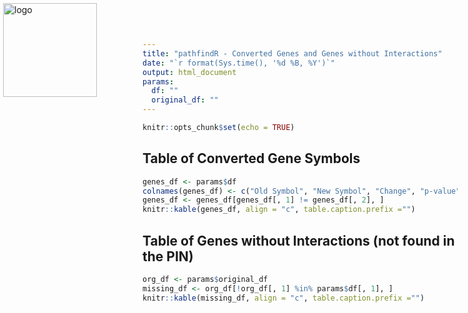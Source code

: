 ```yaml
---
title: "pathfindR - Converted Genes and Genes without Interactions"
date: "`r format(Sys.time(), '%d %B, %Y')`"
output: html_document
params:
  df: ""
  original_df: ""
---
```


<img src="https://static.wixstatic.com/media/69bf8f_73cd34c80dae469f80e34629ac91a078~mv2_d_3063_3536_s_4_2.png/v1/fill/w_536,h_616,al_c,q_80,usm_0.66_1.00_0.01/pathfindR_logo.webp" alt="logo" height=150 style="position:absolute; top:0; left:0; padding:5px;"/>

```r
knitr::opts_chunk$set(echo = TRUE)
```

## Table of Converted Gene Symbols
```r
genes_df <- params$df
colnames(genes_df) <- c("Old Symbol", "New Symbol", "Change", "p-value")
genes_df <- genes_df[genes_df[, 1] != genes_df[, 2], ]
knitr::kable(genes_df, align = "c", table.caption.prefix ="")
```

## Table of Genes without Interactions (not found in the PIN)
```r
org_df <- params$original_df
missing_df <- org_df[!org_df[, 1] %in% params$df[, 1], ]
knitr::kable(missing_df, align = "c", table.caption.prefix ="")
```
